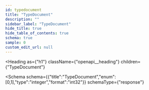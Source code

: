 ```yaml
---
id: typedocument
title: "TypeDocument"
description: ""
sidebar_label: "TypeDocument"
hide_title: true
hide_table_of_contents: true
schema: true
sample: 0
custom_edit_url: null
---
```



<Heading
  as={"h1"}
  className={"openapi__heading"}
  children={"TypeDocument"}
>
</Heading>





<Schema
  schema={{"title":"TypeDocument","enum":[0,1],"type":"integer","format":"int32"}}
  schemaType={"response"}
>
  
</Schema>
            